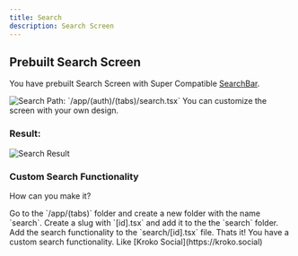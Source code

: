 ```yaml
---
title: Search
description: Search Screen
---
```


## Prebuilt Search Screen

You have prebuilt Search Screen with Super Compatible [SearchBar](/components/searchbar).

<Frame className="flex flex-row w-full h-full gap-2">
<img src="/images/screens/search.png" alt="Search"  className="rounded-lg mr-4" />  
</Frame>

<Note>
    Path: `/app/(auth)/(tabs)/search.tsx`
</Note>

<Info>
    You can customize the screen with your own design.
</Info>

### Result:

<Frame className="w-3/4 aspect-square">
<img src="/images/mockups/search.png" alt="Search Result" width={300} />  
</Frame>

### Custom Search Functionality
How can you make it?

<Steps>
<Step>
   Go to the `/app/(tabs)` folder and create a new folder with the name `search`.
</Step>
<Step>
<Tip>
    Create a slug with `[id].tsx` and add it to the the `search` folder.
</Tip>
</Step>
<Step>
    Add the search functionality to the `search/[id].tsx` file.
</Step>
<Step>
    Thats it! You have a custom search functionality. Like [Kroko Social](https://kroko.social)
</Step>
</Steps>
